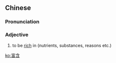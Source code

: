 ==Chinese==
{{zh-forms}}

===Pronunciation===
{{zh-pron
|m=fùhán
|c=fu3 ham4
|cat=a
}}

===Adjective===
{{zh-adj}}

# to be [[rich]] in (nutrients, substances, reasons etc.)

[[ko:富含]]